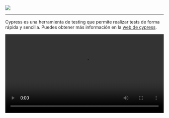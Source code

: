 
<Meta title="Docs|Cypress/Introducción"  />

<div style={{ margin: '0 auto', maxWidth: '600px', color: 'white', textAlign: 'center' }}>
  <img
    style={{ width: '75%', margin: '0 auto 2em auto' }}
    src={logo}
  />

  ---
  Cypress es una herramienta de testing que permite realizar tests de forma rápida y sencilla. Puedes obtener más
   información en la [web de cypress](https://docs.cypress.io/es/guides/overview/why-cypress.html).

<video width="100%" height="auto" controls>
  <source src="https://www.cypress.io/static/writing-tests-24ff41477f89dd27e36b03a00da9c5a3.webm" type="video/webm"/>
  Necesitas un navegador que pueda utilizar la etiqueta «video».
</video>
</div>

